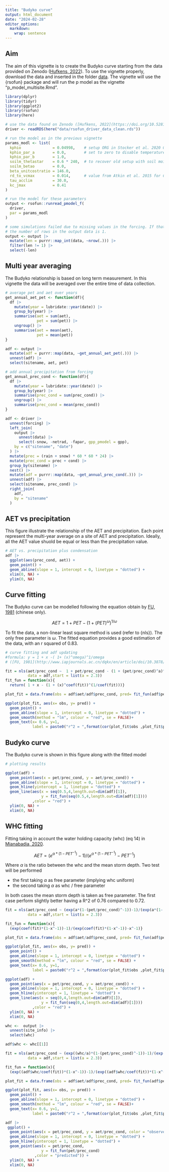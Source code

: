 ```yaml
---
title: "Budyko curve"
output: html_document
date: "2024-02-28"
editor_options: 
  markdown: 
    wrap: sentence
---
```


## Aim

The aim of this vignette is to create the Budyko curve starting from the data provided on Zenodo ([Hufkens, 2022](https://doi.org/10.5281/zenodo.8403081)).
To use the vignette properly, download the data and inserted in the folder [data](https://github.com/stineb/rsofundemo/tree/main/data).
The vignette will use the {rsofun} package and will run the p model as the vignette "p_model_multisite.Rmd".

```r
library(dplyr)
library(tidyr)
library(ggplot2)
library(rsofun)
library(here)
```

```r
# use the data found on Zenodo ([Hufkens, 2022](https://doi.org/10.5281/zenodo.8403081))
driver <- readRDS(here("data/rsofun_driver_data_clean.rds"))
```

```r
# run the model as in the previous vignette
params_modl <- list(
  kphio              = 0.04998,    # setup ORG in Stocker et al. 2020 GMD
  kphio_par_a        = 0.0,        # set to zero to disable temperature-dependence of kphio
  kphio_par_b        = 1.0,
  soilm_thetastar    = 0.6 * 240,  # to recover old setup with soil moisture stress
  soilm_betao        = 0.0,
  beta_unitcostratio = 146.0,
  rd_to_vcmax        = 0.014,      # value from Atkin et al. 2015 for C3 herbaceous
  tau_acclim         = 30.0,
  kc_jmax            = 0.41
)

# run the model for these parameters
output <- rsofun::runread_pmodel_f(
  driver,
  par = params_modl
)

# some simulations failed due to missing values in the forcing. If that happens,
# the number of rows in the output data is 1.
output <- output |>
  mutate(len = purrr::map_int(data, ~nrow(.))) |>
  filter(len != 1) |>
  select(-len)
```

## Multi year averaging

The Budyko relationship is based on long term measurement.
In this vignette the data will be averaged over the entire time of data collection.

```r
# average pet and aet over years 
get_annual_aet_pet <- function(df){
  df |>
    mutate(year = lubridate::year(date)) |>
    group_by(year) |>
    summarise(aet = sum(aet),
              pet = sum(pet)) |>
    ungroup() |>
    summarise(aet = mean(aet),
              pet = mean(pet))
}

adf <- output |>
  mutate(adf = purrr::map(data, ~get_annual_aet_pet(.))) |>
  unnest(adf) |>
  select(sitename, aet, pet)

# add annual precipitation from forcing
get_annual_prec_cond <- function(df){
  df |>
    mutate(year = lubridate::year(date)) |>
    group_by(year) |>
    summarise(prec_cond = sum(prec_cond)) |>
    ungroup() |>
    summarise(prec_cond = mean(prec_cond))
}

adf <- driver |>
  unnest(forcing) |>
  left_join(
    output |>
      unnest(data) |>
      select(-snow, -netrad, -fapar, gpp_pmodel = gpp),
    by = c("sitename", "date")
  ) |>
  mutate(prec = (rain + snow) * 60 * 60 * 24) |>
  mutate(prec_cond = prec + cond) |>
  group_by(sitename) |>
  nest() |>
  mutate(adf = purrr::map(data, ~get_annual_prec_cond(.))) |>
  unnest(adf) |>
  select(sitename, prec_cond) |>
  right_join(
    adf,
    by = "sitename"
  )
```

## AET vs precipitation

This figure illustrate the relationship of the AET and precipitation.
Each point represent the multi-year average on a site of AET and precipitation.
Ideally, all the AET value shuold be equal or less than the precipitation value.

```r
# AET vs. precipitation plus condensation
adf |>
  ggplot(aes(prec_cond, aet)) +
  geom_point() +
  geom_abline(slope = 1, intercept = 0, linetype = "dotted") +
  xlim(0, NA) +
  ylim(0, NA)
```

## Curve fitting

The Budyko curve can be modelled following the equation obtain by [FU, 1981](http://www.iapjournals.ac.cn/dqkx/en/article/doi/10.3878/j.issn.1006-9895.1981.01.03) (chinese only).

$$
AET = 1 + PET - (1 + (PET)^\omega)^{1/\omega}
$$

To fit the data, a non-linear least square method is used (refer to {nls}).
The only free parameter is $\omega$.
The fitted equation provides a good estimation of the data, with an r squared of 0.83.

```r
# curve fitting and adf updating
#formula: y = 1 + x -( 1+ (x)^omega)^1/omega 
# ([FU, 1981](http://www.iapjournals.ac.cn/dqkx/en/article/doi/10.3878/j.issn.1006-9895.1981.01.03)) chinese only 

fit = nls(aet/prec_cond ~  1 + pet/prec_cond - (1 + (pet/prec_cond)^a)^(1/a),
          data = adf,start = list(a = 2.3))
fit_fun = function(x){
  return( 1 + x - (1 + (x)^coef(fit))^(1/coef(fit)))}

plot_fit = data.frame(obs = adf$aet/adf$prec_cond, pred= fit_fun(adf$pet/adf$prec_cond))

ggplot(plot_fit, aes(x= obs, y= pred)) +
  geom_point() +
  geom_abline(slope = 1, intercept = 0, linetype = "dotted") +
  geom_smooth(method = "lm", colour = "red", se = FALSE)+ 
  geom_text(x= 0.6, y=1,
            label = paste0("r^2 = ",format(cor(plot_fit$obs ,plot_fit$pred, use = "complete.obs")^2, digits=4)))


```

## Budyko curve

The Budyko curve is shown in this figure along with the fitted model

```r
# plotting results

ggplot(adf) +
  geom_point(aes(x = pet/prec_cond, y = aet/prec_cond)) +
  geom_abline(slope = 1, intercept = 0, linetype = "dotted") +
  geom_hline(yintercept = 1, linetype = "dotted") +
  geom_line(aes(x = seq(0.5,4,length.out=dim(adf)[1]),
                y = fit_fun(seq(0.5,4,length.out=dim(adf)[1])))
            ,color = "red") +
  ylim(0, NA) +
  xlim(0, NA)
```

## WHC fitting

Fitting taking in account the water holding capacity (whc) (eq 14) in [Mianabadia, 2020](https://www.sciencedirect.com/science/article/abs/pii/S0022169420305497).

$$
AET = (e^{\alpha*(1-PET^{-1})} -1 )/( e^{\alpha*(1-PET^{-1})} -  PET^{-1} )
$$

Where $\alpha$ is the ratio between the whc and the mean storm depth.
Two test will be performed

-   the first taking $\alpha$ as free parameter (implying whc uniform)
-   the second taking $\alpha$ as whc / free parameter

In both cases the mean storm depth is taken as free parameter.
The first case perform slightly better having a R\^2 of 0.76 compared to 0.72.

```r
fit = nls(aet/prec_cond ~ (exp(a*(1-(pet/prec_cond)^-1))-1)/(exp(a*(1-(pet/prec_cond)^-1))-((pet/prec_cond)^-1)),
          data = adf,start = list(a = 2.3))

fit_fun = function(x){
  (exp(coef(fit)*(1-x^-1))-1)/(exp(coef(fit)*(1-x^-1))-x^-1)}

plot_fit = data.frame(obs = adf$aet/adf$prec_cond, pred= fit_fun(adf$pet/adf$prec_cond))

ggplot(plot_fit, aes(x= obs, y= pred)) +
  geom_point() +
  geom_abline(slope = 1, intercept = 0, linetype = "dotted") +
  geom_smooth(method = "lm", colour = "red", se = FALSE) + 
  geom_text(x= 0.6, y=1,
            label = paste0("r^2 = ",format(cor(plot_fit$obs ,plot_fit$pred, use = "complete.obs")^2, digits=4)))


```

```r
ggplot(adf) +
  geom_point(aes(x = pet/prec_cond, y = aet/prec_cond)) +
  geom_abline(slope = 1, intercept = 0, linetype = "dotted") +
  geom_hline(yintercept = 1, linetype = "dotted") +
  geom_line(aes(x = seq(0,4,length.out=dim(adf)[1]),
                y = fit_fun(seq(0,4,length.out=dim(adf)[1])))
            ,color = "red") +
  ylim(0, NA) +
  xlim(0, NA)
```

```r
whc <-  output |>
  unnest(site_info) |>
  select(whc)

adf$whc <- whc[[1]]

fit = nls(aet/prec_cond ~ (exp((whc/a)*(1-(pet/prec_cond)^-1))-1)/(exp((whc/a)*(1-(pet/prec_cond)^-1))-((pet/prec_cond)^-1)),
          data = adf,start = list(a = 2.3))

fit_fun = function(x){
  (exp((adf$whc/coef(fit))*(1-x^-1))-1)/(exp((adf$whc/coef(fit))*(1-x^-1))-x^-1)}

plot_fit = data.frame(obs = adf$aet/adf$prec_cond, pred= fit_fun(adf$pet/adf$prec_cond))

ggplot(plot_fit, aes(x= obs, y= pred)) +
  geom_point() +
  geom_abline(slope = 1, intercept = 0, linetype = "dotted") +
  geom_smooth(method = "lm", colour = "red", se = FALSE)+ 
  geom_text(x= 0.6, y=1,
            label = paste0("r^2 = ",format(cor(plot_fit$obs ,plot_fit$pred, use = "complete.obs")^2, digits=4)))

```

```r
adf |> 
 ggplot() +
  geom_point(aes(x = pet/prec_cond, y = aet/prec_cond, color = "observed")) +
  geom_abline(slope = 1, intercept = 0, linetype = "dotted") +
  geom_hline(yintercept = 1, linetype = "dotted") +
  geom_point(aes(x = pet/prec_cond,
                y = fit_fun(pet/prec_cond)
             ,color = "predicted")) +
  ylim(0, NA) +
  xlim(0, NA) 
```
